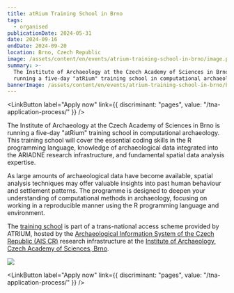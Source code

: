 ```yaml
---
title: atRium Training School in Brno
tags:
  - organised
publicationDate: 2024-05-31
date: 2024-09-16
endDate: 2024-09-20
location: Brno, Czech Republic
image: /assets/content/en/events/atrium-training-school-in-brno/image.png
summary: >-
  The Institute of Archaeology at the Czech Academy of Sciences in Brno is
  running a five-day "atRium" training school in computational archaeology.
bannerImage: /assets/content/en/events/atrium-training-school-in-brno/bannerImage.png
---
```

<LinkButton label="Apply now" link={{ discriminant: "pages", value: "/tna-application-process/" }} />

The Institute of Archaeology at the Czech Academy of Sciences in Brno is running a five-day "atRium" training school in computational archaeology. This training school will cover the essential coding skills in the R programming language, knowledge of archaeological data integrated into the ARIADNE research infrastructure, and fundamental spatial data analysis expertise.

As large amounts of archaeological data have become available, spatial analysis techniques may offer valuable insights into past human behaviour and settlement patterns. The programme is designed to deepen your understanding of computational methods in archaeology, focusing on working in a reproducible manner using the R programming language and environment.

The [training school](/archaeological-information-system-of-the-czech-republic-institute-of-archaeology-of-the-czech-academy-of-sciences-brno-institute-of-archaeology-of-the-czech-academy-of-sciences-prague-brno-czech/) is part of a trans-national access scheme provided by ATRIUM, hosted by the [Archaeological Information System of the Czech Republic (AIS CR)](https://aiscr.cz/) research infrastructure at the [Institute of Archaeology, Czech Academy of Sciences, Brno](https://arub.cz/).

![](/assets/content/en/events/atrium-training-school-in-brno/image.png)

<LinkButton label="Apply now" link={{ discriminant: "pages", value: "/tna-application-process/" }} />
